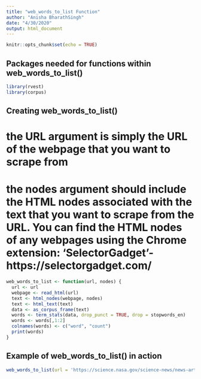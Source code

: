 ```yaml
---
title: "web_words_to_list Function"
author: "Anisha BharathSingh"
date: "4/30/2020"
output: html_document
---
```


```r
knitr::opts_chunk$set(echo = TRUE)
```

## Packages needed for functions within web_words_to_list()
```r
library(rvest)
library(corpus)
```

## Creating web_words_to_list()
# the URL argument is simply the URL of the webpage that you want to scrape from
# the nodes argument should include the HTML nodes associated with the text that you want to scrape from the URL. You can find the HTML nodes of any webpages using the Chrome extension: 'SelectorGadget'- https://selectorgadget.com/
```r
web_words_to_list <- function(url, nodes) {
  url <- url
  webpage <- read_html(url)
  text <- html_nodes(webpage, nodes)
  text <- html_text(text)
  data <- as_corpus_frame(text)
  words <- term_stats(data, drop_punct = TRUE, drop = stopwords_en)
  words <- words[,1:2]
  colnames(words) <- c("word", "count")
  print(words)
}
```


## Example of web_words_to_list() in action
```r
web_words_to_list(url = 'https://science.nasa.gov/science-news/news-articles/keeping-an-eye-on-earth', nodes = 'p:nth-child(10) , p:nth-child(9) , p:nth-child(8) , p:nth-child(7) , p:nth-child(6) , p:nth-child(5) , p:nth-child(4) , p:nth-child(1)')
```


